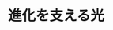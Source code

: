 ﻿---
title: "進化を支える光"
category: "工学院"
vol: "82"
interviewee: "荒井・西山"
url: ""
tags: []
pdf: "82-2-arai-nishiyama.pdf"
career: ""
preface: "TSUBAME にも使われている光通信技術はさらに進化を遂げて、集積回路上の電気信号をも光に換えようとしている。光配線を実現するためには、レーザーの消費電力を1000分の1にしなければならない。この課題をどう解決するのだろうか。超近距離光通信用半導体レーザー技術の最先端をのぞいてみよう。"
---
